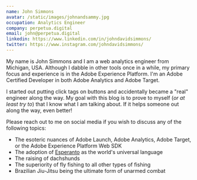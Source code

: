 ```yaml
---
name: John Simmons
avatar: /static/images/johnandsammy.jpg
occupation: Analytics Engineer
company: perpetua.digital
email: john@perpetua.digital
linkedin: https://www.linkedin.com/in/johndavidsimmons/
twitter: https://www.instagram.com/johndavidsimmons/
---
```


My name is John Simmons and I am a web analytics engineer from Michigan, USA.
Although I dabble in other tools once in a while, my primary focus and experience is in the
Adobe Experience Platform. I'm an Adobe Certified Developer in both Adobe Analytics and Adobe Target.

I started out putting click tags on buttons and accidentally became a "real" engineer along the way.
My goal with this blog is to prove to myself \(_or at least try to_\) that I know what I am talking about. If it helps someone
out along the way, even better!

Please reach out to me on social media if you wish to discuss any of the following topics:

- The esoteric nuances of Adobe Launch, Adobe Analytics, Adobe Target, or the Adobe Experience Platform Web SDK
- The adoption of [Esperanto](https://en.wikipedia.org/wiki/Esperanto) as the world's universal language
- The raising of dachshunds
- The superiority of fly fishing to all other types of fishing
- Brazilian Jiu-Jitsu being the ultimate form of unarmed combat
